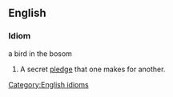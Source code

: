 ==English==

===Idiom===
a bird in the bosom

# A secret [[pledge]] that one makes for another.

[[Category:English idioms]]